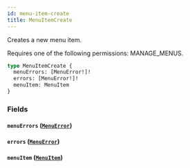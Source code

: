 ```yaml
---
id: menu-item-create
title: MenuItemCreate
---
```



Creates a new menu item. 

Requires one of the following permissions: MANAGE_MENUS.

```graphql
type MenuItemCreate {
  menuErrors: [MenuError!]!
  errors: [MenuError!]!
  menuItem: MenuItem
}
```


### Fields

#### `menuErrors` ([`MenuError`](../../../developer/api-reference/objects/menu-error))




#### `errors` ([`MenuError`](../../../developer/api-reference/objects/menu-error))




#### `menuItem` ([`MenuItem`](../../../developer/api-reference/objects/menu-item))






